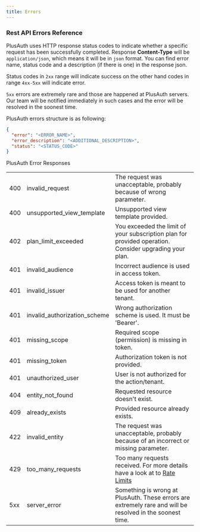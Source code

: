 ```yaml
---
title: Errors
---
```



<article class="grid lg:grid-cols-2 gap-12">
    <section>
        <h1>Rest API Errors Reference</h1>

PlusAuth uses HTTP response status codes to indicate whether a specific request has been successfully completed. Response **Content-Type** will be `application/json`, which means it will be in `json` format. You can find error name, status code and a description (if there is one) in the response json.

Status codes in `2xx` range will indicate success on the other hand codes in range `4xx-5xx` will indicate error.

`5xx` errors are extremely rare and those are happened at PlusAuth servers. Our team will be notified immediately in such cases and the error will be resolved in the soonest time.

PlusAuth errors structure is as following:
```json
{
  "error": "<ERROR_NAME>",
  "error_description": "<ADDITIONAL_DESCRIPTION>",
  "status": "<STATUS_CODE>"
}
```
</section>
<section >
    <div class="card">
        <div
            class="card-title">PlusAuth
            Error Responses
        </div>
      <div class="overflow-x-auto">
        <table class="border-none text-tiny my-0">
          <tbody>
          <tr>
            <td class="align-middle font-bold whitespace-nowrap px-4 py-2">400</td>
            <td class="align-middle font-bold whitespace-nowrap px-4 py-2">invalid_request</td>
            <td class="px-4 py-2">The request was unacceptable, probably because of wrong parameter.</td>
          </tr>
          <tr>
            <td class="align-middle font-bold whitespace-nowrap px-4 py-2">400</td>
            <td class="align-middle font-bold whitespace-nowrap px-4 py-2">unsupported_view_template</td>
            <td class="px-4 py-2">Unsupported view template provided.</td>
          </tr>
          <tr>
            <td class="align-middle font-bold whitespace-nowrap px-4 py-2">402</td>
            <td class="align-middle font-bold whitespace-nowrap px-4 py-2">plan_limit_exceeded</td>
            <td class="px-4 py-2">You exceeded the limit of your subscription plan for provided operation. Consider upgrading
              your plan.
            </td>
          </tr>
          <tr>
            <td class="align-middle font-bold whitespace-nowrap px-4 py-2">401</td>
            <td class="align-middle font-bold whitespace-nowrap px-4 py-2">invalid_audience</td>
            <td class="px-4 py-2">Incorrect audience is used in access token.</td>
          </tr>
          <tr>
            <td class="align-middle font-bold whitespace-nowrap px-4 py-2">401</td>
            <td class="align-middle font-bold whitespace-nowrap px-4 py-2">invalid_issuer</td>
            <td class="px-4 py-2">Access token is meant to be used for another tenant.</td>
          </tr>
          <tr>
            <td class="align-middle font-bold whitespace-nowrap px-4 py-2">401</td>
            <td class="align-middle font-bold whitespace-nowrap px-4 py-2">invalid_authorization_scheme</td>
            <td class="px-4 py-2">Wrong authorization scheme is used. It must be 'Bearer'.</td>
          </tr>
          <tr>
            <td class="align-middle font-bold whitespace-nowrap px-4 py-2">401</td>
            <td class="align-middle font-bold whitespace-nowrap px-4 py-2">missing_scope</td>
            <td class="px-4 py-2">Required scope (permission) is missing in token.</td>
          </tr>
          <tr>
            <td class="align-middle font-bold whitespace-nowrap px-4 py-2">401</td>
            <td class="align-middle font-bold whitespace-nowrap px-4 py-2">missing_token</td>
            <td class="px-4 py-2">Authorization token is not provided.</td>
          </tr>
          <tr>
            <td class="align-middle font-bold whitespace-nowrap px-4 py-2">401</td>
            <td class="align-middle font-bold whitespace-nowrap px-4 py-2">unauthorized_user</td>
            <td class="px-4 py-2">User is not authorized for the action/tenant.</td>
          </tr>
          <tr>
            <td class="align-middle font-bold whitespace-nowrap px-4 py-2">404</td>
            <td class="align-middle font-bold whitespace-nowrap px-4 py-2">entity_not_found</td>
            <td class="px-4 py-2">Requested resource doesn't exist.</td>
          </tr>
          <tr>
            <td class="align-middle font-bold whitespace-nowrap px-4 py-2">409</td>
            <td class="align-middle font-bold whitespace-nowrap px-4 py-2">already_exists</td>
            <td class="px-4 py-2">Provided resource already exists.</td>
          </tr>
          <tr>
            <td class="align-middle font-bold whitespace-nowrap px-4 py-2">422</td>
            <td class="align-middle font-bold whitespace-nowrap px-4 py-2">invalid_entity</td>
            <td class="px-4 py-2">The request was unacceptable, probably because of an incorrect or missing parameter.</td>
          </tr>
          <tr>
            <td class="align-middle font-bold whitespace-nowrap px-4 py-2">429</td>
            <td class="align-middle font-bold whitespace-nowrap px-4 py-2">too_many_requests</td>
            <td class="px-4 py-2">Too many requests received. For more details have a look at to <a
              href="/api/core/rate-limit" target="_blank">Rate Limits</a></td>
          </tr>
          <tr>
            <td class="align-middle font-bold whitespace-nowrap px-4 py-2">5xx</td>
            <td class="align-middle font-bold whitespace-nowrap px-4 py-2">server_error</td>
            <td class="px-4 py-2">Something is wrong at PlusAuth. These errors are extremely rare and will be resolved in the
              soonest time.
            </td>
          </tr>
          </tbody>
        </table>
      </div>
    </div>
</section>
</article>
